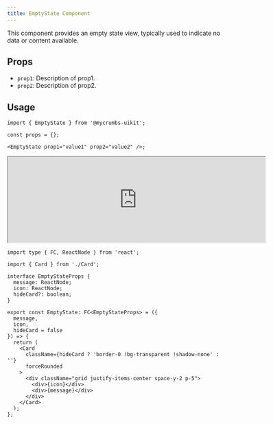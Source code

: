 ```yaml
---
title: EmptyState Component
---
```



This component provides an empty state view, typically used to indicate no data or content available.

## Props

- `prop1`: Description of prop1.
- `prop2`: Description of prop2.

## Usage

```tsx
import { EmptyState } from '@mycrumbs-uikit';

const props = {};

<EmptyState prop1="value1" prop2="value2" />;
```

<iframe src="https://example.com" width="600" height="200"  rounded="12px' className={'flex'}frameborder="0"></iframe>


```tsx
import type { FC, ReactNode } from 'react';

import { Card } from './Card';

interface EmptyStateProps {
  message: ReactNode;
  icon: ReactNode;
  hideCard?: boolean;
}

export const EmptyState: FC<EmptyStateProps> = ({
  message,
  icon,
  hideCard = false
}) => {
  return (
    <Card
      className={hideCard ? 'border-0 !bg-transparent !shadow-none' : ''}
      forceRounded
    >
      <div className="grid justify-items-center space-y-2 p-5">
        <div>{icon}</div>
        <div>{message}</div>
      </div>
    </Card>
  );
};

```